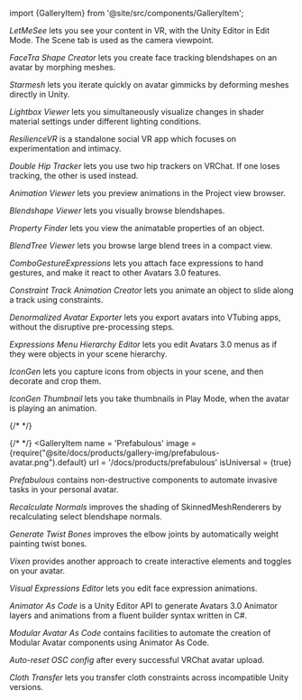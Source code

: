 ﻿import {GalleryItem} from '@site/src/components/GalleryItem';

<div className="row">
<GalleryItem 
        name = 'LetMeSee (LMS)'
        image = {require("@site/docs/products/gallery-img/let-me-see.png").default}
        url = '/docs/products/let-me-see'
        isUniversal = {true}
>

*LetMeSee* lets you see your content in VR, with the Unity Editor in Edit Mode. The Scene tab is used as the camera viewpoint.

</GalleryItem>
<GalleryItem 
        name = 'FaceTra Shape Creator'
        image = {require("@site/docs/products/gallery-img/facetra-shape-creator.png").default}
        url = '/docs/products/facetra-shape-creator'
        isUniversal = {true}
>

*FaceTra Shape Creator* lets you create face tracking blendshapes on an avatar by morphing meshes.

</GalleryItem>
<GalleryItem 
        name = 'Starmesh'
        image = {require("@site/docs/products/gallery-img/starmesh.png").default}
        url = '/docs/products/starmesh'
        isUniversal = {true}
>

*Starmesh* lets you iterate quickly on avatar gimmicks by deforming meshes directly in Unity.

</GalleryItem>
<GalleryItem 
        name = 'Lightbox Viewer'
        image = {require("@site/docs/products/gallery-img/lightbox-viewer.png").default}
        url = '/docs/products/lightbox-viewer'
        isUniversal = {true}
>

*Lightbox Viewer* lets you simultaneously visualize changes in shader material settings under different lighting conditions.

</GalleryItem>
<GalleryItem 
        name = 'ResilienceVR'
        image = {require("@site/docs/products/gallery-img/resilience-temp.png").default}
        url = '/docs/resilience'
>

*ResilienceVR* is a standalone social VR app which focuses on experimentation and intimacy.

</GalleryItem>
<GalleryItem 
        name = 'Double Hip Tracker'
        image = {require("@site/docs/products/gallery-img/double-hip-tracker.png").default}
        url = '/docs/products/double-hip-tracker'
        requiresVRChat = {true}
        requiresSteamVR = {true}
>

*Double Hip Tracker* lets you use two hip trackers on VRChat. If one loses tracking, the other is used instead.

</GalleryItem>
<GalleryItem 
        name = 'Animation Viewer'
        image = {require("@site/docs/products/gallery-img/animation-viewer.png").default}
        url = '/docs/products/animation-viewer'
        isUniversal = {true}
>

*Animation Viewer* lets you preview animations in the Project view browser.

</GalleryItem>
<GalleryItem 
        name = 'Blendshape Viewer'
        image = {require("@site/docs/products/gallery-img/blendshape-viewer.png").default}
        url = '/docs/products/blendshape-viewer'
        isUniversal = {true}
>

*Blendshape Viewer* lets you visually browse blendshapes.

</GalleryItem>
<GalleryItem 
        name = 'Property Finder'
        image = {require("@site/docs/products/gallery-img/property-finder.png").default}
        url = '/docs/products/property-finder'
        isUniversal = {true}
>

*Property Finder* lets you view the animatable properties of an object.

</GalleryItem>
<GalleryItem 
        name = 'BlendTree Viewer'
        image = {require("@site/docs/products/gallery-img/blendtree-viewer.png").default}
        url = '/docs/products/blendtree-viewer'
        isUniversal = {true}
>

*BlendTree Viewer* lets you browse large blend trees in a compact view.

</GalleryItem>
<GalleryItem 
        name = 'ComboGestureExpressions'
        image = {require("@site/docs/products/gallery-img/combo-gesture-expressions.png").default}
        url = '/docs/products/combo-gesture-expressions'
        requiresVRChat = {true}
>

*ComboGestureExpressions* lets you attach face expressions to hand gestures, and make it react to other Avatars 3.0 features.

</GalleryItem>
<GalleryItem 
        name = 'Constraint Track Animation Creator'
        image = {require("@site/docs/products/gallery-img/constraint-track-animation-creator.png").default}
        url = '/docs/products/constraint-track-animation-creator'
        requiresVRChat = {true}
>

*Constraint Track Animation Creator* lets you animate an object to slide along a track using constraints.

</GalleryItem>
<GalleryItem 
        name = 'Denormalized Avatar Exporter'
        image = {require("@site/docs/products/gallery-img/denormalized-avatar-exporter.png").default}
        url = '/docs/products/denormalized-avatar-exporter'
        compatibleWithVSeeFace = {true}
        compatibleWithWarudo = {true}
        compatibleWithVNyan = {true}
        short = {true}
>

*Denormalized Avatar Exporter* lets you export avatars into VTubing apps, without the disruptive pre-processing steps.

</GalleryItem>
<GalleryItem 
        name = 'Expressions Menu Hierarchy Editor'
        image = {require("@site/docs/products/gallery-img/expressions-menu-hierarchy-editor.png").default}
        url = '/docs/products/expressions-menu-hierarchy-editor'
        requiresVRChat = {true}
>

*Expressions Menu Hierarchy Editor* lets you edit Avatars 3.0 menus as if they were objects in your scene hierarchy.

</GalleryItem>
<GalleryItem 
        name = 'IconGen'
        image = {require("@site/docs/products/gallery-img/icon-gen.png").default}
        url = '/docs/products/icon-gen'
        isUniversal = {true}
>

*IconGen* lets you capture icons from objects in your scene, and then decorate and crop them.

</GalleryItem>
<GalleryItem 
        name = 'IconGen Thumbnail'
        image = {require("@site/docs/products/gallery-img/icon-gen-thumbnail.png").default}
        url = '/docs/products/icon-gen#capture-thumbnails-for-vrchat-in-play-mode'
        isUniversal = {true}
>

*IconGen Thumbnail* lets you take thumbnails in Play Mode, when the avatar is playing an animation.

</GalleryItem>
{/* <GalleryItem  */}
{/*         name = 'Metabus' */}
{/*         url = '' */}
{/* > */}

{/* </GalleryItem> */}
<GalleryItem 
        name = 'Prefabulous'
        image = {require("@site/docs/products/gallery-img/prefabulous-avatar.png").default}
        url = '/docs/products/prefabulous'
        isUniversal = {true}
>

*Prefabulous* contains non-destructive components to automate invasive tasks in your personal avatar.

</GalleryItem>
<GalleryItem 
        name = 'Recalculate Normals (Prefabulous)'
        image = {require("@site/docs/products/gallery-img/recalculate-normals.png").default}
        url = '/docs/products/prefabulous/universal/recalculate-normals'
        isUniversal = {true}
>

*Recalculate Normals* improves the shading of SkinnedMeshRenderers by recalculating select blendshape normals.

</GalleryItem>
<GalleryItem 
        name = 'Generate Twist Bones (Prefabulous)'
        image = {require("@site/docs/products/gallery-img/generate-twist-bones.png").default}
        url = '/docs/products/prefabulous/universal/generate-twist-bones'
        isUniversal = {true}
>

*Generate Twist Bones* improves the elbow joints by automatically weight painting twist bones.

</GalleryItem>
<GalleryItem 
        name = 'Vixen'
        image = {require("@site/docs/products/gallery-img/vixen.png").default}
        url = '/docs/products/vixen'
        requiresVRChat = {true}
>

*Vixen* provides another approach to create interactive elements and toggles on your avatar.

</GalleryItem>
<GalleryItem 
        name = 'Visual Expressions Editor'
        image = {require("@site/docs/products/gallery-img/visual-expressions-editor.png").default}
        url = '/docs/products/visual-expressions-editor'
        isUniversal = {true}
>

*Visual Expressions Editor* lets you edit face expression animations.

</GalleryItem>
<GalleryItem 
        name = 'Animator As Code'
        image = {require("@site/docs/products/gallery-img/animator-as-code.jpg").default}
        url = '/docs/products/animator-as-code'
        isUniversal = {true}
>

*Animator As Code* is a Unity Editor API to generate Avatars 3.0 Animator layers and animations from a fluent builder syntax written in C#.

</GalleryItem>
<GalleryItem 
        name = 'Modular Avatar As Code'
        image = {require("@site/docs/products/gallery-img/modular-avatar-as-code.png").default}
        url = '/docs/products/animator-as-code/functions/modular-avatar'
>

*Modular Avatar As Code* contains facilities to automate the creation of Modular Avatar components using Animator As Code.

</GalleryItem>
<GalleryItem 
        name = 'Auto-reset OSC config'
        image = {require("@site/docs/products/gallery-img/auto-reset-osc-config.png").default}
        url = '/docs/products/auto-reset-osc-config'
        requiresVRChat = {true}
>

*Auto-reset OSC config* after every successful VRChat avatar upload.

</GalleryItem>
<GalleryItem 
        name = 'Cloth Transfer'
        image = {require("@site/docs/products/gallery-img/cloth-transfer.png").default}
        url = '/docs/products/cloth-transfer'
        isUniversal = {true}
>

*Cloth Transfer* lets you transfer cloth constraints across incompatible Unity versions.

</GalleryItem>
</div>
